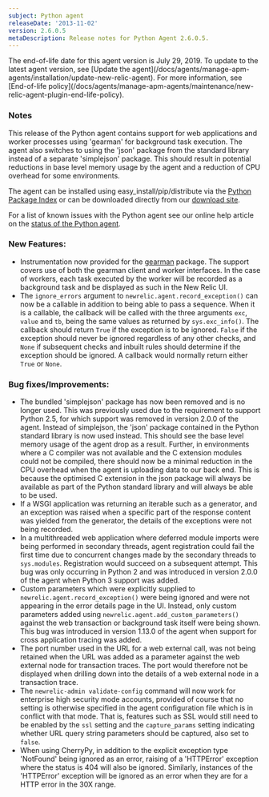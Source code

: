 ```yaml
---
subject: Python agent
releaseDate: '2013-11-02'
version: 2.6.0.5
metaDescription: Release notes for Python Agent 2.6.0.5.
---
```


<Callout variant="important">
  The end-of-life date for this agent version is July 29, 2019. To update to the latest agent version, see [Update the agent](/docs/agents/manage-apm-agents/installation/update-new-relic-agent). For more information, see [End-of-life policy](/docs/agents/manage-apm-agents/maintenance/new-relic-agent-plugin-end-life-policy).
</Callout>

### Notes

This release of the Python agent contains support for web applications and worker processes using 'gearman' for background task execution. The agent also switches to using the 'json' package from the standard library instead of a separate 'simplejson' package. This should result in potential reductions in base level memory usage by the agent and a reduction of CPU overhead for some environments.

The agent can be installed using easy_install/pip/distribute via the [Python Package Index](https://pypi.python.org/pypi/newrelic) or can be downloaded directly from our [download site](http://download.newrelic.com/python_agent/release/).

For a list of known issues with the Python agent see our online help article on the [status of the Python agent](https://newrelic.com/docs/python/status-of-python-agent).

### New Features:

* Instrumentation now provided for the [gearman](https://pypi.python.org/pypi/gearman/) package. The support covers use of both the gearman client and worker interfaces. In the case of workers, each task executed by the worker will be recorded as a background task and be displayed as such in the New Relic UI.
* The `ignore_errors` argument to `newrelic.agent.record_exception()` can now be a callable in addition to being able to pass a sequence. When it is a callable, the callback will be called with the three arguments `exc`, `value` and `tb`, being the same values as returned by `sys.exc_info()`. The callback should return `True` if the exception is to be ignored. `False` if the exception should never be ignored regardless of any other checks, and `None` if subsequent checks and inbuilt rules should determine if the exception should be ignored. A callback would normally return either `True` or `None`.

### Bug fixes/Improvements:

* The bundled 'simplejson' package has now been removed and is no longer used. This was previously used due to the requirement to support Python 2.5, for which support was removed in version 2.0.0 of the agent. Instead of simplejson, the 'json' package contained in the Python standard library is now used instead. This should see the base level memory usage of the agent drop as a result. Further, in environments where a C compiler was not available and the C extension modules could not be compiled, there should now be a minimal reduction in the CPU overhead when the agent is uploading data to our back end. This is because the optimised C extension in the json package will always be available as part of the Python standard library and will always be able to be used.
* If a WSGI application was returning an iterable such as a generator, and an exception was raised when a specific part of the response content was yielded from the generator, the details of the exceptions were not being recorded.
* In a multithreaded web application where deferred module imports were being performed in secondary threads, agent registration could fail the first time due to concurrent changes made by the secondary threads to `sys.modules`. Registration would succeed on a subsequent attempt. This bug was only occurring in Python 2 and was introduced in version 2.0.0 of the agent when Python 3 support was added.
* Custom parameters which were explicitly supplied to `newrelic.agent.record_exception()` were being ignored and were not appearing in the error details page in the UI. Instead, only custom parameters added using `newrelic.agent.add_custom_parameters()` against the web transaction or background task itself were being shown. This bug was introduced in version 1.13.0 of the agent when support for cross application tracing was added.
* The port number used in the URL for a web external call, was not being retained when the URL was added as a parameter against the web external node for transaction traces. The port would therefore not be displayed when drilling down into the details of a web external node in a transaction trace.
* The `newrelic-admin validate-config` command will now work for enterprise high security mode accounts, provided of course that no setting is otherwise specified in the agent configuration file which is in conflict with that mode. That is, features such as SSL would still need to be enabled by the `ssl` setting and the `capture_params` setting indicating whether URL query string parameters should be captured, also set to `false`.
* When using CherryPy, in addition to the explicit exception type 'NotFound' being ignored as an error, raising of a 'HTTPError' exception where the status is 404 will also be ignored. Similarly, instances of the 'HTTPError' exception will be ignored as an error when they are for a HTTP error in the 30X range.
